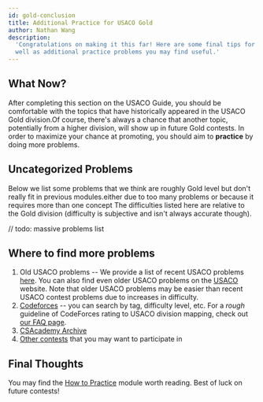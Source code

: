 ```yaml
---
id: gold-conclusion
title: Additional Practice for USACO Gold
author: Nathan Wang
description:
  'Congratulations on making it this far! Here are some final tips for Gold, as
  well as additional practice problems you may find useful.'
---
```


## What Now?

After completing this section on the USACO Guide, you should be comfortable with
the topics that have historically appeared in the USACO Gold
division.<Asterisk>Of course, there's always a chance that another topic,
potentially from a higher division, will show up in future Gold
contests.</Asterisk> In order to maximize your chance at promoting, you should
aim to **practice** by doing more problems.

## Uncategorized Problems

Below we list some problems that we think are roughly Gold level but don't
really fit in previous modules.<Asterisk>either due to too many problems or
because it requires more than one concept</Asterisk> The difficulties listed
here are relative to the Gold division (difficulty is subjective and isn't
always accurate though).

// todo: massive problems list

## Where to find more problems

1. Old USACO problems -- We provide a list of recent USACO problems
   [here](https://usaco.guide/general/usaco-monthlies). You can also find even
   older USACO problems on the [USACO](http://www.usaco.org/) website. Note that
   older USACO problems may be easier than recent USACO contest problems due to
   increases in difficulty.
2. [Codeforces](https://codeforces.com/) -- you can search by tag, difficulty
   level, etc. For a _rough_ guideline of CodeForces rating to USACO division
   mapping, check out
   [our FAQ page](https://usaco.guide/usaco-faq/#q-what-codeforces-rating-corresponds-to-each-of-the-usaco-divisions).
3. [CSAcademy Archive](https://csacademy.com/contest/archive/)
4. [Other contests](https://usaco.guide/general/contests) that you may want to
   participate in

## Final Thoughts

You may find the [How to Practice](https://usaco.guide/general/practicing) module worth reading. Best of luck on future contests!
